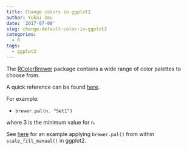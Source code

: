 ```yaml
---
title: Change colors in ggplot2
author: Yukai Zou
date: '2017-07-08'
slug: change-default-color-in-ggplot2
categories:
  - R
tags:
  - ggplot2
---
```


The [RColorBrewer](https://cran.r-project.org/web/packages/RColorBrewer/index.html) package contains a wide range of color palettes to choose from. 

A quick reference can be found [here](https://www.datanovia.com/en/blog/the-a-z-of-rcolorbrewer-palette/#:~:text=RColorBrewer%20is%20an%20R%20package,Install%20and%20load%20RcolorBrewer%20package).

For example:

- `brewer.pal(n. "Set1")`

where 3 is the minimum value for `n`.

See [here](https://www.r-bloggers.com/2013/09/how-to-expand-color-palette-with-ggplot-and-rcolorbrewer/) for an example applying `brewer.pal()` from within `scale_fill_manual()` in ggplot2.